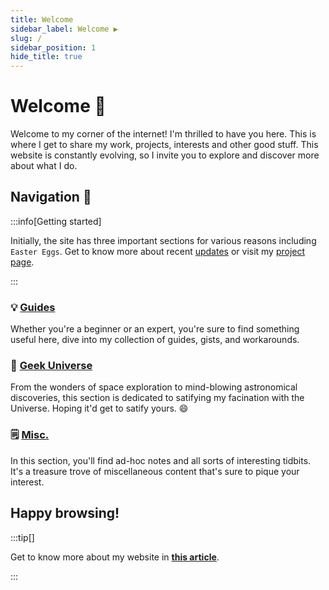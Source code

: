 ```yaml
---
title: Welcome
sidebar_label: Welcome ▶️
slug: /
sidebar_position: 1
hide_title: true
---
```


# Welcome 👋
<!-- 
## Overview -->

Welcome to my corner of the internet! I'm thrilled to have you here. This is where I get to share my work, projects, interests and other good stuff. This website is constantly evolving, so I invite you to explore and discover more about what I do.

## Navigation 🔭

<!-- .prettierignore -->

:::info[Getting started]

Initially, the site has three important sections for various reasons including `Easter Eggs`. Get to know more about recent [updates](/blog) or visit my [project page](/showcase).

:::

<!-- .prettierignore -->

### 💡 [Guides](./docs/guides)

Whether you're a beginner or an expert, you're sure to find something useful here, dive into my collection of guides, gists, and workarounds.

### 🚀 [Geek Universe](./docs/geek-universe)

From the wonders of space exploration to mind-blowing astronomical discoveries, this section is dedicated to satifying my facination with the Universe. Hoping it'd get to satify yours. 😄

<!-- This section is dedicated to satisfying your curiosity about the cosmos.Embark on a cosmic journey with my articles about the universe. From the wonders of space exploration to mind-blowing astronomical discoveries, there's something to ignite your curiosity. -->

### 🗒 [Misc.](./docs/misc)

In this section, you'll find ad-hoc notes and all sorts of interesting tidbits. It's a treasure trove of miscellaneous content that's sure to pique your interest.

## Happy browsing!

:::tip[]

Get to know more about my website in **[this article](/blog/welcome)**.

:::